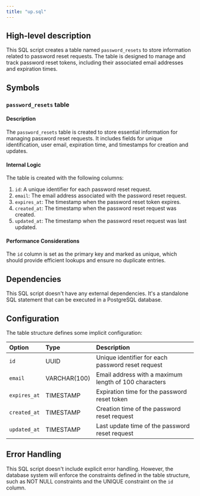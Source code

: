```yaml
---
title: "up.sql"
---
```


## High-level description
This SQL script creates a table named `password_resets` to store information related to password reset requests. The table is designed to manage and track password reset tokens, including their associated email addresses and expiration times.

## Symbols

### `password_resets` table
#### Description
The `password_resets` table is created to store essential information for managing password reset requests. It includes fields for unique identification, user email, expiration time, and timestamps for creation and updates.

#### Internal Logic
The table is created with the following columns:
1. `id`: A unique identifier for each password reset request.
2. `email`: The email address associated with the password reset request.
3. `expires_at`: The timestamp when the password reset token expires.
4. `created_at`: The timestamp when the password reset request was created.
5. `updated_at`: The timestamp when the password reset request was last updated.

#### Performance Considerations
The `id` column is set as the primary key and marked as unique, which should provide efficient lookups and ensure no duplicate entries.

## Dependencies
This SQL script doesn't have any external dependencies. It's a standalone SQL statement that can be executed in a PostgreSQL database.

## Configuration
The table structure defines some implicit configuration:

| Option | Type | Description |
|:-------|:-----|:------------|
| `id` | UUID | Unique identifier for each password reset request |
| `email` | VARCHAR(100) | Email address with a maximum length of 100 characters |
| `expires_at` | TIMESTAMP | Expiration time for the password reset token |
| `created_at` | TIMESTAMP | Creation time of the password reset request |
| `updated_at` | TIMESTAMP | Last update time of the password reset request |

## Error Handling
This SQL script doesn't include explicit error handling. However, the database system will enforce the constraints defined in the table structure, such as NOT NULL constraints and the UNIQUE constraint on the `id` column.